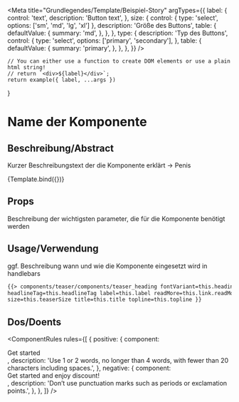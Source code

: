 

<Meta
    title="Grundlegendes/Template/Beispiel-Story"
    argTypes={{
        label: {
            control: 'text',
            description: 'Button text',
        },
        size: {
            control: { type: 'select', options: ['sm', 'md', 'lg', 'xl'] },
            description: 'Größe des Buttons',
            table: {
                defaultValue: {
                    summary: 'md',
                },
            },
        },
        type: {
            description: 'Typ des Buttons',
            control: {
                type: 'select',
                options: ['primary', 'secondary'],
            },
            table: {
                defaultValue: {
                    summary: 'primary',
                },
            },
        },
    }}
/>

    // You can either use a function to create DOM elements or use a plain html string!
    // return `<div>${label}</div>`;
    return example({ label, ...args })
}

# Name der Komponente

## Beschreibung/Abstract

Kurzer Beschreibungstext der die Komponente erklärt -> Penis

<Preview withToolbar>
    <Story
        name="Primary"
        args={{
            label: 'Button',
        }}
    >
        {Template.bind({})}
    </Story>
</Preview>

## Props

Beschreibung der wichtigsten parameter, die für die Komponente benötigt werden

<ArgsTable story="Primary" />

## Usage/Verwendung

ggf. Beschreibung wann und wie die Komponente eingesetzt wird in handlebars

```html
{{> components/teaser/components/teaser_heading fontVariant=this.headingFontVariant
headlineTag=this.headlineTag label=this.label readMore=this.link.readMoreText.readMoreScreenreader
size=this.teaserSize title=this.title topline=this.topline }}
```

## Dos/Doents

<ComponentRules
    rules={[
        {
            positive: {
                component: <div>Get started</div>,
                description:
                    'Use 1 or 2 words, no longer than 4 words, with fewer than 20 characters including spaces.',
            },
            negative: {
                component: <div>Get started and enjoy discount!</div>,
                description: 'Don’t use punctuation marks such as periods or exclamation points.',
            },
        },
    ]}
/>
